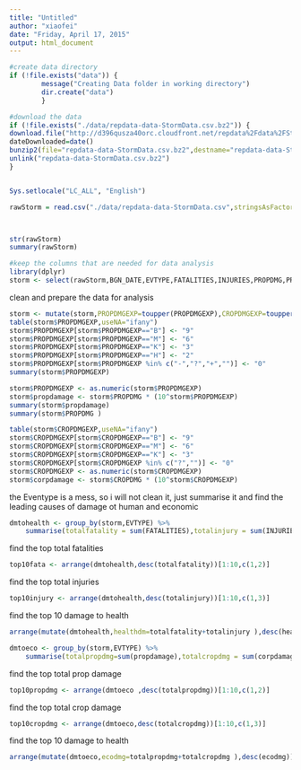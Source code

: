 ```yaml
---
title: "Untitled"
author: "xiaofei"
date: "Friday, April 17, 2015"
output: html_document
---
```



```r

#create data directory
if (!file.exists("data")) {
        message("Creating Data folder in working directory")
        dir.create("data")
        }

#download the data
if (!file.exists("./data/repdata-data-StormData.csv.bz2")) {
download.file("http://d396qusza40orc.cloudfront.net/repdata%2Fdata%2FStormData.csv.bz2", "./data/repdata-data-StormData.csv.bz2")
dateDownloaded=date()  
bunzip2(file="repdata-data-StormData.csv.bz2",destname="repdata-data-StormData.csv")
unlink("repdata-data-StormData.csv.bz2")
}


Sys.setlocale("LC_ALL", "English")

rawStorm = read.csv("./data/repdata-data-StormData.csv",stringsAsFactors = FALSE)



str(rawStorm)
summary(rawStorm)

#keep the columns that are needed for data analysis
library(dplyr)
storm <- select(rawStorm,BGN_DATE,EVTYPE,FATALITIES,INJURIES,PROPDMG,PROPDMGEXP,CROPDMG,CROPDMGEXP)

```

clean and prepare the data for analysis
```r
storm <- mutate(storm,PROPDMGEXP=toupper(PROPDMGEXP),CROPDMGEXP=toupper(CROPDMGEXP))
table(storm$PROPDMGEXP,useNA="ifany")
storm$PROPDMGEXP[storm$PROPDMGEXP=="B"] <- "9"
storm$PROPDMGEXP[storm$PROPDMGEXP=="M"] <- "6"
storm$PROPDMGEXP[storm$PROPDMGEXP=="K"] <- "3"
storm$PROPDMGEXP[storm$PROPDMGEXP=="H"] <- "2"
storm$PROPDMGEXP[storm$PROPDMGEXP %in% c("-","?","+","")] <- "0"
summary(storm$PROPDMGEXP)

storm$PROPDMGEXP <- as.numeric(storm$PROPDMGEXP)
storm$propdamage <- storm$PROPDMG * (10^storm$PROPDMGEXP)
summary(storm$propdamage)
summary(storm$PROPDMG )

table(storm$CROPDMGEXP,useNA="ifany")
storm$CROPDMGEXP[storm$CROPDMGEXP=="B"] <- "9"
storm$CROPDMGEXP[storm$CROPDMGEXP=="M"] <- "6"
storm$CROPDMGEXP[storm$CROPDMGEXP=="K"] <- "3"
storm$CROPDMGEXP[storm$CROPDMGEXP %in% c("?","")] <- "0"
storm$CROPDMGEXP <- as.numeric(storm$CROPDMGEXP)
storm$corpdamage <- storm$CROPDMG * (10^storm$CROPDMGEXP)

```

the Eventype is a mess, so i will not clean it, just summarise it and find the leading causes of damage ot human and economic

```r
dmtohealth <- group_by(storm,EVTYPE) %>%
    summarise(totalfatality = sum(FATALITIES),totalinjury = sum(INJURIES))

```

find the top total fatalities
```r
top10fata <- arrange(dmtohealth,desc(totalfatality))[1:10,c(1,2)]
```

find the top total injuries
```r
top10injury <- arrange(dmtohealth,desc(totalinjury))[1:10,c(1,3)]

```

find the top 10 damage to health
```r
arrange(mutate(dmtohealth,healthdm=totalfatality+totalinjury ),desc(healthdm))[1:10,]

```

```r
dmtoeco <- group_by(storm,EVTYPE) %>%
    summarise(totalpropdmg=sum(propdamage),totalcropdmg = sum(corpdamage))
```


find the top total prop damage
```r
top10propdmg <- arrange(dmtoeco ,desc(totalpropdmg))[1:10,c(1,2)]
```

find the top total crop damage
```r
top10cropdmg <- arrange(dmtoeco,desc(totalcropdmg))[1:10,c(1,3)]

```

find the top 10 damage to health
```r
arrange(mutate(dmtoeco,ecodmg=totalpropdmg+totalcropdmg ),desc(ecodmg))[1:10,]

```













